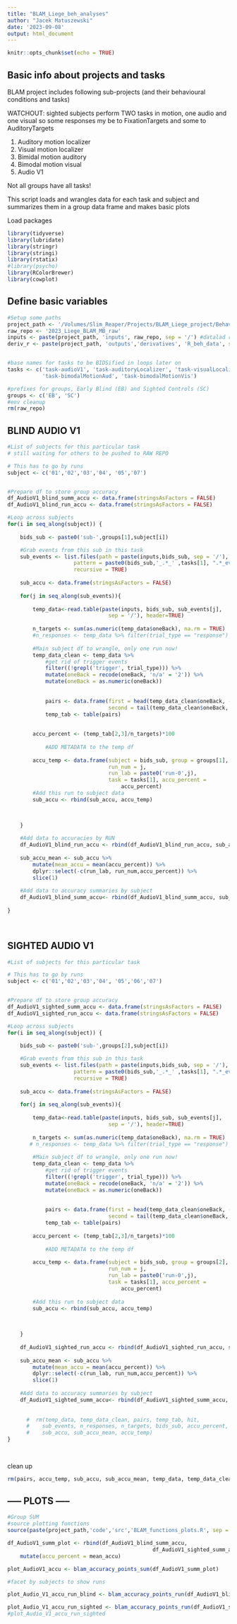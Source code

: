 ```yaml
---
title: "BLAM_Liege_beh_analyses"
author: "Jacek Matuszewski"
date: '2023-09-08'
output: html_document
---
```


```r
knitr::opts_chunk$set(echo = TRUE)
```

## Basic info about projects and tasks

BLAM project includes following sub-projects (and their behavioural conditions and tasks)

WATCHOUT: sighted subjects perform TWO tasks in motion, one audio and one visual so some responses my be to FixationTargets and some to AuditoryTargets

1.  Auditory motion localizer
2.  Visual motion localizer
3.  Bimidal motion auditory
4.  Bimodal motion visual
5.  Audio V1

Not all groups have all tasks!

This script loads and wrangles data for each task and subject and summarizes them in a group data frame and makes basic plots

Load packages

```r
library(tidyverse)
library(lubridate)
library(stringr)
library(stringi)
library(rstatix)
#library(psycho)
library(RColorBrewer)
library(cowplot)

```

## Define basic variables

```r
#Setup some paths
project_path <- '/Volumes/Slim_Reaper/Projects/BLAM_Liege_project/Behavioural_data_all' #main yoda folder for this script
raw_repo <- '2023_Liege_BLAM_MB_raw'
inputs <- paste(project_path, 'inputs', raw_repo, sep = '/') #datalad raw repo in inputs
deriv_r <- paste(project_path, 'outputs','derivatives', 'R_beh_data', sep = '/') #basic output for this script


#base names for tasks to be BIDSified in loops later on
tasks <- c('task-audioV1', 'task-auditoryLocalizer', 'task-visualLocalizer', 
           'task-bimodalMotionAud', 'task-bimodalMotionVis')

#prefixes for groups, Early Blind (EB) and Sighted Controls (SC)
groups <- c('EB', 'SC')
#env cleanup
rm(raw_repo)
```


## BLIND AUDIO V1

```r
#List of subjects for this particular task
# still waiting for others to be pushed to RAW REPO

# This has to go by runs 
subject <- c('01','02','03','04', '05','07')


#Prepare df to store group accuracy
df_AudioV1_blind_summ_accu <- data.frame(stringsAsFactors = FALSE)
df_AudioV1_blind_run_accu <- data.frame(stringsAsFactors = FALSE)

#Loop across subjects 
for(i in seq_along(subject)) {
    
    bids_sub <- paste0('sub-',groups[1],subject[i])

    #Grab events from this sub in this task 
    sub_events <- list.files(path = paste(inputs,bids_sub, sep = '/'),
                     pattern = paste0(bids_sub,'_.*_' ,tasks[1], ".*_events\\.tsv$"), 
                     recursive = TRUE)
    
    sub_accu <- data.frame(stringsAsFactors = FALSE)
    
    for(j in seq_along(sub_events)){
          
        temp_data<-read.table(paste(inputs, bids_sub, sub_events[j],
                                sep = '/'), header=TRUE)
        
        n_targets <- sum(as.numeric(temp_data$oneBack), na.rm = TRUE)
        #n_responses <- temp_data %>% filter(trial_type == "response") %>% nrow()
        
        #Main subject df to wrangle, only one run now!
        temp_data_clean <- temp_data %>% 
            #get rid of trigger events
            filter((!grepl('trigger', trial_type))) %>% 
            mutate(oneBack = recode(oneBack, 'n/a' = '2')) %>% 
            mutate(oneBack = as.numeric(oneBack)) 
            
            
            pairs <- data.frame(first = head(temp_data_clean$oneBack, -1), 
                                second = tail(temp_data_clean$oneBack, -1))
            temp_tab <- table(pairs)
 
            
        accu_percent <- (temp_tab[2,3]/n_targets)*100   
            
            #ADD METADATA to the temp df
        
        accu_temp <- data.frame(subject = bids_sub, group = groups[1],
                                run_num = j,
                                run_lab = paste0('run-0',j),
                                task = tasks[1], accu_percent = 
                                    accu_percent)
        #Add this run to subject data
        sub_accu <- rbind(sub_accu, accu_temp)
        


    }
    
    #Add data to accuracies by RUN
    df_AudioV1_blind_run_accu <- rbind(df_AudioV1_blind_run_accu, sub_accu)
    
    sub_accu_mean <- sub_accu %>% 
        mutate(mean_accu = mean(accu_percent)) %>% 
        dplyr::select(-c(run_lab, run_num,accu_percent)) %>% 
        slice(1)
    
    #Add data to accuracy summaries by subject
    df_AudioV1_blind_summ_accu<- rbind(df_AudioV1_blind_summ_accu, sub_accu_mean)
    
}
    
    

```

## SIGHTED AUDIO V1

```r
#List of subjects for this particular task

# This has to go by runs 
subject <- c('01','02','03','04', '05','06','07')


#Prepare df to store group accuracy
df_AudioV1_sighted_summ_accu <- data.frame(stringsAsFactors = FALSE)
df_AudioV1_sighted_run_accu <- data.frame(stringsAsFactors = FALSE)

#Loop across subjects 
for(i in seq_along(subject)) {
    
    bids_sub <- paste0('sub-',groups[2],subject[i])

    #Grab events from this sub in this task 
    sub_events <- list.files(path = paste(inputs,bids_sub, sep = '/'),
                     pattern = paste0(bids_sub,'_.*_' ,tasks[1], ".*_events\\.tsv$"), 
                     recursive = TRUE)
    
    sub_accu <- data.frame(stringsAsFactors = FALSE)
    
    for(j in seq_along(sub_events)){
          
        temp_data<-read.table(paste(inputs, bids_sub, sub_events[j],
                                sep = '/'), header=TRUE)
        
        n_targets <- sum(as.numeric(temp_data$oneBack), na.rm = TRUE)
       # n_responses <- temp_data %>% filter(trial_type == "response") %>% nrow()
        
        #Main subject df to wrangle, only one run now!
        temp_data_clean <- temp_data %>% 
            #get rid of trigger events
            filter((!grepl('trigger', trial_type))) %>% 
            mutate(oneBack = recode(oneBack, 'n/a' = '2')) %>% 
            mutate(oneBack = as.numeric(oneBack)) 
            
            
            pairs <- data.frame(first = head(temp_data_clean$oneBack, -1), 
                                second = tail(temp_data_clean$oneBack, -1))
            temp_tab <- table(pairs)
            
        accu_percent <- (temp_tab[2,3]/n_targets)*100   
            
            #ADD METADATA to the temp df
        
        accu_temp <- data.frame(subject = bids_sub, group = groups[2],
                                run_num = j,
                                run_lab = paste0('run-0',j),
                                task = tasks[1], accu_percent = 
                                    accu_percent)
        
        #Add this run to subject data
        sub_accu <- rbind(sub_accu, accu_temp)
        
        

    }
 
    df_AudioV1_sighted_run_accu <- rbind(df_AudioV1_sighted_run_accu, sub_accu)
    
    sub_accu_mean <- sub_accu %>% 
        mutate(mean_accu = mean(accu_percent)) %>% 
        dplyr::select(-c(run_lab, run_num,accu_percent)) %>% 
        slice(1)
    
    #Add data to accuracy summaries by subject
    df_AudioV1_sighted_summ_accu<- rbind(df_AudioV1_sighted_summ_accu, sub_accu_mean)
    
    
      #  rm(temp_data, temp_data_clean, pairs, temp_tab, hit,
      #    sub_events, n_responses, n_targets, bids_sub, accu_percent, i,j,
      #    sub_accu, sub_accu_mean, accu_temp)
}
    
    

```


clean up
```r
rm(pairs, accu_temp, sub_accu, sub_accu_mean, temp_data, temp_data_clean)
```

## ----- PLOTS -----


```r
#Group SUM
#source plotting functions
source(paste(project_path,'code','src','BLAM_functions_plots.R', sep = '/'))

df_AudioV1_summ_plot <- rbind(df_AudioV1_blind_summ_accu,
                                              df_AudioV1_sighted_summ_accu) %>% 
    mutate(accu_percent = mean_accu)

plot_AudioV1_accu <- blam_accuracy_points_sum(df_AudioV1_summ_plot)

#facet by subjects to show runs

plot_Audio_V1_accu_run_blind <- blam_accuracy_points_run(df_AudioV1_blind_run_accu)

plot_Audio_V1_accu_run_sighted <- blam_accuracy_points_run(df_AudioV1_sighted_run_accu)
#plot_Audio_V1_accu_run_sighted
```
